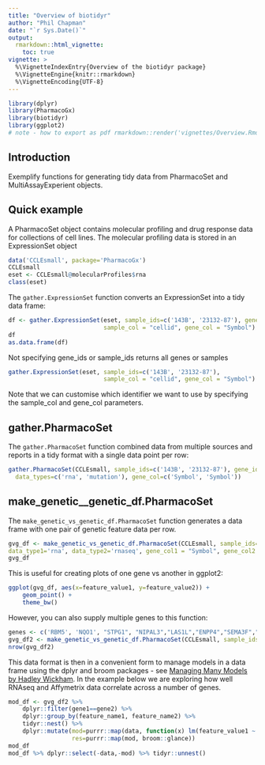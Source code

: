```yaml
---
title: "Overview of biotidyr"
author: "Phil Chapman"
date: "`r Sys.Date()`"
output: 
  rmarkdown::html_vignette: 
    toc: true
vignette: >
  %\VignetteIndexEntry{Overview of the biotidyr package}
  %\VignetteEngine{knitr::rmarkdown}
  %\VignetteEncoding{UTF-8}
---
```


```r
library(dplyr)
library(PharmacoGx)
library(biotidyr)
library(ggplot2)
# note - how to export as pdf rmarkdown::render('vignettes/Overview.Rmd', 'pdf_document', output_dir='~/Desktop')
```


## Introduction

Exemplify functions for generating tidy data from PharmacoSet and MultiAssayExperient objects.

## Quick example

A PharmacoSet object contains molecular profiling and drug response data for collections of cell lines.  The molecular profiling data is stored in an ExpressionSet object

```r
data('CCLEsmall', package='PharmacoGx')
CCLEsmall
eset <- CCLEsmall@molecularProfiles$rna
class(eset)
```

The `gather.ExpressionSet` function converts an ExpressionSet into a tidy data frame:

```r
df <- gather.ExpressionSet(eset, sample_ids=c('143B', '23132-87'), gene_ids=c('BRAF', 'EGFR'), 
                           sample_col = "cellid", gene_col = "Symbol")
df
as.data.frame(df)
```

Not specifying gene\_ids or sample\_ids returns all genes or samples

```r
gather.ExpressionSet(eset, sample_ids=c('143B', '23132-87'), 
                           sample_col = "cellid", gene_col = "Symbol")
```

Note that we can customise which identifier we want to use by specifying the sample\_col and gene\_col parameters.

## gather.PharmacoSet

The `gather.PharmacoSet` function combined data from multiple sources and reports in a tidy format with a single data point per row:

```r
gather.PharmacoSet(CCLEsmall, sample_ids=c('143B', '23132-87'), gene_ids=c('BRAF', 'EGFR'),
  data_types=c('rna', 'mutation'), gene_col=c('Symbol', 'Symbol'))
```

## make\_genetic\_\vs\_genetic_df.PharmacoSet

The `make_genetic_vs_genetic_df.PharmacoSet` function generates a data frame with one pair of genetic feature data per row.

```r
gvg_df <- make_genetic_vs_genetic_df.PharmacoSet(CCLEsmall, sample_ids=cellNames(CCLEsmall), gene1='RBM5', gene2='RBM5',
data_type1='rna', data_type2='rnaseq', gene_col1 = "Symbol", gene_col2 = "gene_name")
gvg_df

```

This is useful for creating plots of one gene vs another in ggplot2:

```r
ggplot(gvg_df, aes(x=feature_value1, y=feature_value2)) + 
    geom_point() + 
    theme_bw()

```

However, you can also supply multiple genes to this function:
```r
genes <- c('RBM5', 'NQO1', "STPG1", "NIPAL3","LAS1L","ENPP4","SEMA3F","CFTR")
gvg_df2 <- make_genetic_vs_genetic_df.PharmacoSet(CCLEsmall, sample_ids=cellNames(CCLEsmall), gene1=genes,  gene2=genes, data_type1='rna', data_type2='rnaseq', gene_col1 = "Symbol", gene_col2 = "gene_name")
nrow(gvg_df2)

```

This data format is then in a convenient form to manage models in a data frame using the dplyr and broom packages - see [Managing Many Models by Hadley Wickham](https://www.youtube.com/watch?v=rz3_FDVt9eg).  In the example below we are exploring how well RNAseq and Affymetrix data correlate across a number of genes.

```r
mod_df <- gvg_df2 %>%
    dplyr::filter(gene1==gene2) %>%
    dplyr::group_by(feature_name1, feature_name2) %>%
    tidyr::nest() %>%
    dplyr::mutate(mod=purrr::map(data, function(x) lm(feature_value1 ~ feature_value2, data=x)),
                  res=purrr::map(mod, broom::glance))
mod_df
mod_df %>% dplyr::select(-data,-mod) %>% tidyr::unnest()

```


